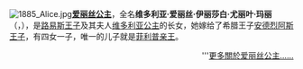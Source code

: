 [[File:1885_Alice.jpg|left]]'''[[爱丽丝公主_(巴滕贝格)|爱丽丝公主]]'''，全名'''维多利亚·爱丽丝·伊丽莎白·尤丽叶·玛丽'''（{{lang-de|Victoria Alice Elisabeth Julie Marie}}，{{bd|1885年|2月25日|1969年|12月5日|}}），是[[路易斯·亚历山大·蒙巴顿，第一代米尔福德黑文侯爵|路易斯王子]]及其夫人[[维多利亚公主_(黑森和莱茵)|维多利亚公主]]的长女，她嫁给了希腊王子[[安德烈阿斯王子_(希腊)|安德烈阿斯王子]]，有四女一子，唯一的儿子就是[[菲利普亲王|菲利普亲王]]。
<div style="text-align: right;">'''[[爱丽丝公主_(巴滕贝格)|更多關於爱丽丝公主……]]</div>